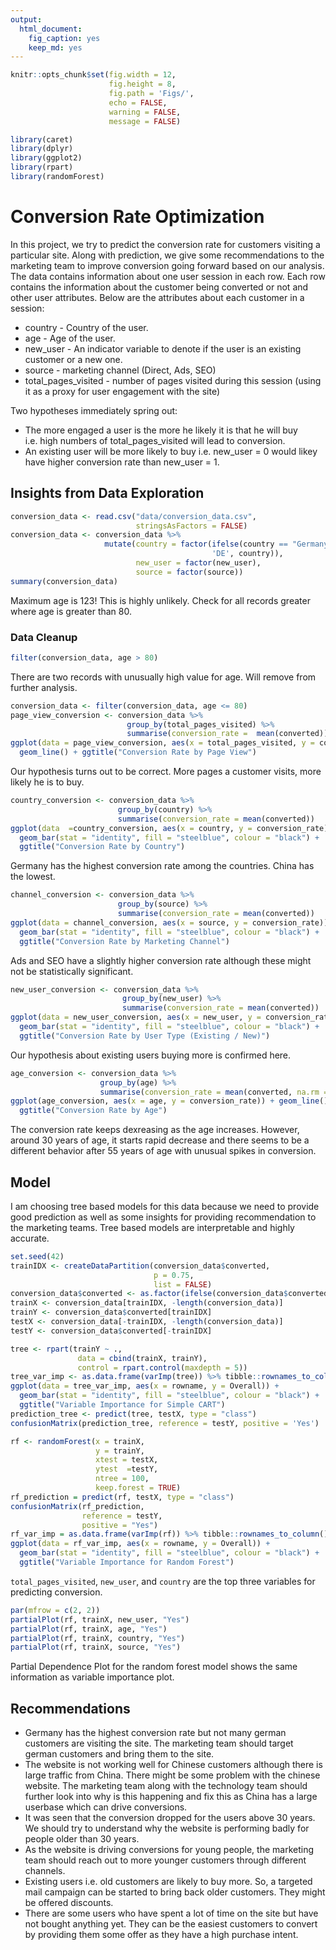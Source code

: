 ```yaml
---
output: 
  html_document:
    fig_caption: yes
    keep_md: yes
---
```


```r
knitr::opts_chunk$set(fig.width = 12, 
                      fig.height = 8, 
                      fig.path = 'Figs/',
                      echo = FALSE, 
                      warning = FALSE, 
                      message = FALSE)
```

```r
library(caret)
library(dplyr)
library(ggplot2)
library(rpart)
library(randomForest)
```

# Conversion Rate Optimization

In this project, we try to predict the conversion rate for customers visiting a particular site. Along with prediction, we give some recommendations to the marketing team to improve conversion going forward based on our analysis. The data contains information about one user session in each row. Each row contains the information about the customer being converted or not and other user attributes. Below are the attributes about each customer in a session:

* country - Country of the user.
* age - Age of the user.
* new_user - An indicator variable to denote if the user is an existing customer or a new one.
* source - marketing channel (Direct, Ads, SEO)
* total_pages_visited - number of pages visited during this session (using it as a proxy for user engagement with the site)

Two hypotheses immediately spring out:

* The more engaged a user is the more he likely it is that he will buy i.e. high numbers of total_pages_visited will lead to conversion.
* An existing user will be more likely to buy i.e. new_user = 0 would likey have higher conversion rate than new_user = 1.

## Insights from Data Exploration 

```r
conversion_data <- read.csv("data/conversion_data.csv", 
                            stringsAsFactors = FALSE)
conversion_data <- conversion_data %>%
                     mutate(country = factor(ifelse(country == "Germany", 
                                             'DE', country)),
                            new_user = factor(new_user),
                            source = factor(source))
summary(conversion_data)
```
Maximum age is 123! This is highly unlikely. Check for all records greater where age is greater than 80.

### Data Cleanup
```r
filter(conversion_data, age > 80)
```
There are two records with unusually high value for age. Will remove from further analysis.

```r
conversion_data <- filter(conversion_data, age <= 80) 
page_view_conversion <- conversion_data %>% 
                          group_by(total_pages_visited) %>%
                          summarise(conversion_rate =  mean(converted))
ggplot(data = page_view_conversion, aes(x = total_pages_visited, y = conversion_rate)) +
  geom_line() + ggtitle("Conversion Rate by Page View")
```
Our hypothesis turns out to be correct. More pages a customer visits, more likely he is to buy.

```r
country_conversion <- conversion_data %>%
                        group_by(country) %>%
                        summarise(conversion_rate = mean(converted))
ggplot(data  =country_conversion, aes(x = country, y = conversion_rate)) +
  geom_bar(stat = "identity", fill = "steelblue", colour = "black") +
  ggtitle("Conversion Rate by Country")
```
Germany has the highest conversion rate among the countries. China has the lowest.

```r
channel_conversion <- conversion_data %>%
                        group_by(source) %>%
                        summarise(conversion_rate = mean(converted))
ggplot(data = channel_conversion, aes(x = source, y = conversion_rate)) +
  geom_bar(stat = "identity", fill = "steelblue", colour = "black") +
  ggtitle("Conversion Rate by Marketing Channel")
```
Ads and SEO have a slightly higher conversion rate although these might not be statistically significant.

```r
new_user_conversion <- conversion_data %>%
                         group_by(new_user) %>%
                         summarise(conversion_rate = mean(converted))
ggplot(data = new_user_conversion, aes(x = new_user, y = conversion_rate)) +
  geom_bar(stat = "identity", fill = "steelblue", colour = "black") +
  ggtitle("Conversion Rate by User Type (Existing / New)")
```
Our hypothesis about existing users buying more is confirmed here.

```r
age_conversion <- conversion_data %>%
                    group_by(age) %>%
                    summarise(conversion_rate = mean(converted, na.rm = TRUE))
ggplot(age_conversion, aes(x = age, y = conversion_rate)) + geom_line() +
  ggtitle("Conversion Rate by Age")
```
The conversion rate keeps dexreasing as the age increases. However, around 30 years of age, it starts rapid decrease and there seems to be a different behavior after 55 years of age with unusual spikes in conversion.

## Model

I am choosing tree based models for this data because we need to provide good prediction as well as some insights for providing recommendation to the marketing teams. Tree based models are interpretable and highly accurate.

```r
set.seed(42)
trainIDX <- createDataPartition(conversion_data$converted, 
                                p = 0.75,
                                list = FALSE)
conversion_data$converted <- as.factor(ifelse(conversion_data$converted == 1, "Yes", "No"))
trainX <- conversion_data[trainIDX, -length(conversion_data)]
trainY <- conversion_data$converted[trainIDX]
testX <- conversion_data[-trainIDX, -length(conversion_data)]
testY <- conversion_data$converted[-trainIDX]
```

```r
tree <- rpart(trainY ~ ., 
               data = cbind(trainX, trainY),
               control = rpart.control(maxdepth = 5))
tree_var_imp <- as.data.frame(varImp(tree)) %>% tibble::rownames_to_column()
ggplot(data = tree_var_imp, aes(x = rowname, y = Overall)) + 
  geom_bar(stat = "identity", fill = "steelblue", colour = "black") +
  ggtitle("Variable Importance for Simple CART")
prediction_tree <- predict(tree, testX, type = "class")
confusionMatrix(prediction_tree, reference = testY, positive = 'Yes')
```
```r
rf <- randomForest(x = trainX,
                   y = trainY,
                   xtest = testX,
                   ytest  =testY,
                   ntree = 100,
                   keep.forest = TRUE)
rf_prediction = predict(rf, testX, type = "class")
confusionMatrix(rf_prediction,
                reference = testY,
                positive = "Yes")
rf_var_imp = as.data.frame(varImp(rf)) %>% tibble::rownames_to_column()
ggplot(data = rf_var_imp, aes(x = rowname, y = Overall)) + 
  geom_bar(stat = "identity", fill = "steelblue", colour = "black") +
  ggtitle("Variable Importance for Random Forest")
```
`total_pages_visited`, `new_user`, and `country` are the top three variables for predicting conversion.
```r
par(mfrow = c(2, 2))
partialPlot(rf, trainX, new_user, "Yes")
partialPlot(rf, trainX, age, "Yes")
partialPlot(rf, trainX, country, "Yes")
partialPlot(rf, trainX, source, "Yes")
```
Partial Dependence Plot for the random forest model shows the same information as variable importance plot.

## Recommendations

* Germany has the highest conversion rate but not many german customers are visiting the site. The marketing team should target german customers and bring them to the site.
* The website is not working well for Chinese customers although there is large traffic from China. There might be some problem with the chinese website. The marketing team along with the technology team should further look into why is this happening and fix this as China has a large userbase which can drive conversions.
* It was seen that the conversion dropped for the users above 30 years. We should try to understand why the website is performing badly for people older than 30 years.
* As the website is driving conversions for young people, the marketing team should reach out to more younger customers through different channels.
* Existing users i.e. old customers are likely to buy more. So, a targeted mail campaign can be started to bring back older customers. They might be offered discounts.
* There are some users who have spent a lot of time on the site but have not bought anything yet. They can be the easiest customers to convert by providing them some offer as they have a high purchase intent.